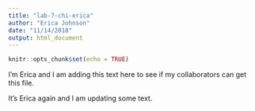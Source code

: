 ```yaml
---
title: "lab-7-chi-erica"
author: "Erica Johnson"
date: "11/14/2018"
output: html_document
---
```


```r
knitr::opts_chunk$set(echo = TRUE)
```
I'm Erica and I am adding this text here to see if my collaborators can get this file.

It's Erica again and I am updating some text.